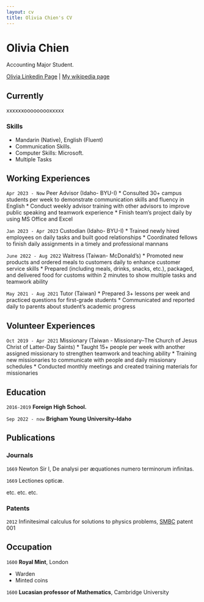 ```yaml
---
layout: cv
title: Olivia Chien's CV
---
```

# Olivia Chien
Accounting Major Student.

<div id="webaddress">
<a href="https://www.linkedin.com/in/olivia-chien/">Olivia Linkedin Page</a>
| <a href="">My wikipedia page</a>
</div>


## Currently

xxxxxxooooooooxxxxx

### Skills
  * Mandarin (Native), English (Fluent) 
  * Communication Skills. 
  * Computer Skills: Microsoft. 
  * Multiple Tasks


## Working Experiences
`Apr 2023 - Now` Peer Advisor (Idaho- BYU-I)
* Consulted 30+ campus students per week to demonstrate communication skills and fluency in English 
* Conduct weekly advisor training with other advisors to improve public speaking and teamwork experience 
* Finish team’s project daily by using MS Office and Excel

`Jan 2023 - Apr 2023` Custodian (Idaho- BYU-I)
* Trained newly hired employees on daily tasks and built good relationships 
* Coordinated fellows to finish daily assignments in a timely and professional mannans 

`June 2022 - Aug 2022` Waitress (Taiwan- McDonald's)
* Promoted new products and ordered meals to customers daily to enhance customer service skills 
* Prepared (including meals, drinks, snacks, etc.), packaged, and delivered food for customs within 2 minutes 
to show multiple tasks and teamwork ability

`May 2021 - Aug 2021` Tutor (Taiwan)
* Prepared 3+ lessons per week and practiced questions for first-grade students 
* Communicated and reported daily to parents about student’s academic progress

## Volunteer Experiences
`Oct 2019 - Apr 2021` Missionary (Taiwan - Missionary--The Church of Jesus Christ of Latter-Day Saints)
* Taught 15+ people per week with another assigned missionary to strengthen teamwork and teaching ability 
* Training new missionaries to communicate with people and daily missionary schedules 
* Conducted monthly meetings and created training materials for missionaries

## Education

`2016-2019`
__Foreign High School.__

`Sep 2022 - now`
__Brigham Young University–Idaho__


## Publications

<!-- A list is also available [online](http://scholar.google.co.uk/citations?user=LTOTl0YAAAAJ) -->

### Journals

`1669`
Newton Sir I, De analysi per æquationes numero terminorum infinitas. 

`1669`
Lectiones opticæ.

etc. etc. etc.

### Patents

`2012`
Infinitesimal calculus for solutions to physics problems, [SMBC](http://www.techdirt.com/articles/20121011/09312820678/if-patents-had-been-around-time-newton.shtml) patent 001


## Occupation

`1600`
__Royal Mint__, London

- Warden
- Minted coins

`1600`
__Lucasian professor of Mathematics__, Cambridge University



<!-- ### Footer

Last updated: May 2013 -->